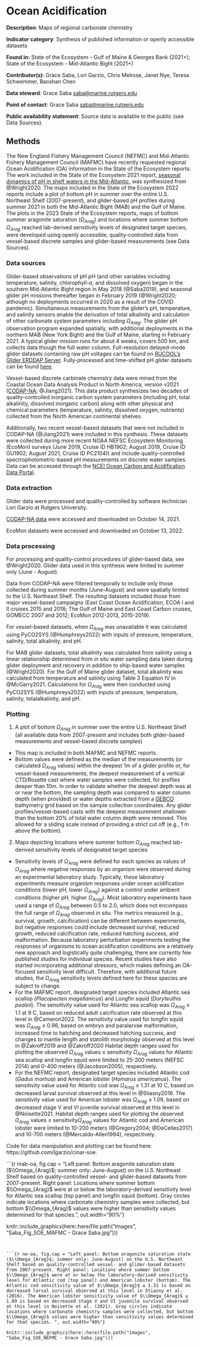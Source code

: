 # Ocean Acidification

**Description**: Maps of regional carbonate chemistry

**Indicator category**: Synthesis of published information or openly accessible datasets

**Found in:** State of the Ecosystem - Gulf of Maine & Georges Bank (2021+); State of the Ecosystem - Mid-Atlantic Bight (2021+)

**Contributor(s)**: Grace Saba, Lori Garzio, Chris Melrose, Janet Nye, Teresa Schwemmer, Baoshan Chen

**Data steward**: Grace Saba <saba@marine.rutgers.edu>

**Point of contact**: Grace Saba <saba@marine.rutgers.edu>

**Public availability statement**: Source data is available to the public (see Data Sources).


## Methods

The New England Fishery Management Council (NEFMC) and Mid-Atlantic Fishery Management Council (MAFMC) have recently requested regional Ocean Acidification (OA) information in the State of the Ecosystem reports. The work included in the State of the Ecosystem 2021 report, [seasonal dynamics of pH in shelf waters in the Mid-Atlantic](https://noaa-edab.github.io/tech-doc/ocean-acidification.html#ref-Wright2020), was synthesized from @Wright2020. The maps included in the State of the Ecosystem 2022 reports include a plot of bottom pH in summer over the entire U.S. Northeast Shelf (2007-present), and glider-based pH profiles during summer 2021 in both the Mid-Atlantic Bight (MAB) and the Gulf of Maine. The plots in the 2023 State of the Ecosystem reports, maps of bottom summer aragonite saturation ($\Omega_{Arag}$) and locations where summer bottom $\Omega_{Arag}$ reached lab-derived sensitivity levels of designated target species, were developed using openly accessible, quality-controlled data from vessel-based discrete samples and glider-based measurements (see Data Sources).

### Data sources

Glider-based observations of pH pH (and other variables including temperature, salinity, chlorophyll-*a*, and dissolved oxygen) began in the southern Mid-Atlantic Bight region in May 2018 (@Saba2019), and seasonal glider pH missions thereafter began in February 2019 (@Wright2020; although no deployments occurred in 2020 as a result of the COVID pandemic). Simultaneous measurements from the glider's pH, temperature, and salinity sensors enable the derivation of total alkalinity and calculation of other carbonate system parameters including $\Omega_{Arag}$. The glider pH observation program expanded spatially, with additional deployments in the northern MAB (New York Bight) and the Gulf of Maine, starting in February 2021. A typical glider mission runs for about 4 weeks, covers 500 km, and collects data though the full water column. Full-resolution delayed-mode glider datasets containing raw pH voltages can be found on [RUCOOL's Glider ERDDAP Server](http://slocum-data.marine.rutgers.edu/erddap/index.html). Fully-processed and time-shifted pH glider datasets can be found [here](https://marine.rutgers.edu/~lgarzio/cinar_soe/glider_data/).


Vessel-based discrete carbinate chemistry data were mined from the Coastal Ocean Data Analysis Product in North America, version v2021 ([CODAP-NA](https://essd.copernicus.org/articles/13/2777/2021/); @Jiang2021). This data product synthesizes two decades of quality-controlled inorganic carbon system parameters (including pH, total alkalinity, dissolved inorganic carbon) along with other physical and chemical parameters (temperature, salinity, dissolved oxygen, nutrients) collected from the North American continental shelves.

Additionally, two recent vessel-based datasets that were not included in CODAP-NA (@Jiang2021) were included in this synthesis. These datasets were collected during more recent NOAA NEFSC Ecosystem Monitoring (EcoMon) surveys (June 2019, Cruise ID HB1902; August 2019, Cruise ID GU1902; August 2021, Cruise ID PC2104)) and include quality-controlled spectrophotometric-based pH measurements on discrete water samples. Data can be accessed through the [NCEI Ocean Carbon and Acidification Data Portal](https://www.ncei.noaa.gov/access/ocean-carbon-acidification-data-system-portal/).

### Data extraction

Glider data were processed and quality-controlled by software technician Lori Garzio at Rutgers University.

[CODAP-NA data](https://www.ncei.noaa.gov/data/oceans/ncei/ocads/metadata/0219960.html) were accessed and downloaded on October 14, 2021. 

EcoMon datasets were accessed and downloaded on October 13, 2022.

### Data processing

For processing and quality-control procedures of glider-based data, see @Wright2020. Glider data used in this synthesis were limited to summer only (June - August).

Data from CODAP-NA were filtered temporally to include only those collected during summer months (June-August) and were spatially limited to the U.S. Northeast Shelf. The resulting datasets included those from major vessel-based campaigns (East Coast Ocean Acidification, ECOA I and II cruises 2015 and 2018; The Gulf of Maine and East Coast Carbon cruises, GOMECC 2007 and 2012; EcoMon 2012-2013, 2015-2019).

For vessel-based datasets, when $\Omega_{Arag}$ was unavailable it was calculated using PyCO2SYS (@Humphreys2022) with inputs of pressure, temperature, salinity, total alkalinity, and pH.


For MAB glider datasets, total alkalinity was calculated from salinity using a linear relationship determined from *in situ* water sampling data taken during glider deployment and recovery in addition to ship-based water samples (@Wright2020). For the Gulf of Maine glider dataset, total alkalinity was calculated from temperature and salinity using Table 3 Equation IV in @McGarry2021. Calculations for $\Omega_{Arag}$ were then conducted using PyCO2SYS (@Humphreys2022) with inputs of pressure, temperature, salinity, totalalkalinity, and pH.


### Plotting


1. A plot of bottom $\Omega_{Arag}$ in summer over the entire U.S. Northeast Shelf (all available data from 2007-present and includes both glider-based measurements and vessel-based discrete samples)
  + This map is included in both MAFMC and NEFMC reports.
  + Bottom values were defined as the median of the measurements (or calculated
$\Omega_{Arag}$ values) within the deepest 1m of a glider profile or, for vessel-based measurements, the deepest measurement of a vertical CTD/Rosette cast where water samples were collected, for profiles deeper than 10m. In order to validate whether the deepest depth was at or near the bottom, the sampling depth was compared to water column depth (when provided) or water depths extracted from a [GEBCO](https://www.gebco.net/data_and_products/gridded_bathymetry_data/) bathymetry grid based on the sample collection coordinates. Any glider profiles/vessel-based casts with the deepest measurement shallower than the bottom 20% of total water column depth were removed. This allowed for a sliding scale instead of providing a strict cut off (e.g., 1 m above the bottom).

2. Maps depicting locations where summer bottom $\Omega_{Arag}$ reached lab-derived sensitivity levels of designated target species
  + Sensitivity levels of $\Omega_{Arag}$ were defined for each species as values of $\Omega_{Arag}$ where negative responses by an organism were observed during an experimental laboratory study. Typically, these laboratory experiments measure organism responses under ocean acidification conditions (lower pH, lower $\Omega_{Arag}$) against a control under ambient conditions (higher pH, higher $\Omega_{Arag}$). Most laboratory experiments have used a range of $\Omega_{Arag}$ between 0.5 to 2.0, which does not encompass the full range of $\Omega_{Arag}$ observed *in situ*. The metrics measured (e.g., survival, growth, calcification) can be different between experiments, but negative responses could include decreased survival, reduced growth, reduced calcification rate, reduced hatching success, and malformation. Because laboratory perturbation experiments testing the responses of organisms to ocean acidification conditions are a relatively new approach and logistically quite challenging, there are currently few published studies for individual species. Recent studies have also started incorporating additional stressors, which makes defining an OA-focused sensitivity level difficult. Therefore, with additional future studies, the $\Omega_{Arag}$ sensitivity levels defined here for these species are subject to change.
  + For the MAFMC report, designated target species included Atlantic sea scallop (*Placopecten magellanicus*) and Longfin squid (*Doryteuthis pealeii*). The sensitivity value used for Atlantic sea scallop was $\Omega_{Arag}$ ≤ 1.1 at 9 C, based on reduced adult calcification rate observed at this level in @Cameron2022. The sensitivity value used for longfin squid was $\Omega_{Arag}$ ≤ 0.96, based on embryo and paralarvae malformation, increased time to hatching and decreased hatching
success, and changes to mantle length and statolith morphology observed at this level in @Zakroff2019 and @Zakroff2020 Habitat depth ranges used for plotting the observed $\Omega_{Arag}$ values ≤ sensitivity $\Omega_{Arag}$ values for Atlantic sea scallop and longfin squid were limited to 25-200 meters (NEFSC 2014) and 0-400 meters (@Jacobson2005), respectively.
  + For the NEFMC report, designated target species included Atlantic cod (*Gadus morhua*) and American lobster (*Homarus americanus*). The sensitivity value used for Atlantic cod was $\Omega_{Arag}$ ≤ 1.31 at 10 C, based on decreased larval survival observed at this level in @Stiasny2016. The sensitivity value used for American lobster was $\Omega_{Arag}$ ≤ 1.09, based on decreased stage V and VI juvenile survival observed at this level in @Noisette2021. Habitat depth ranges used for plotting the observed $\Omega_{Arag}$ values ≤ sensitivity$\Omega_{Arag}$ values for Atlantic cod and American lobster were limited to 10-200 meters (@Gregory2004; @DeCelles2017) and 10-700 meters (@Mercaldo-Allen1994), respectively.


Code for data manipulation and plotting can be found here: https://github.com/lgarzio/cinar-soe.


```{r mab-oa, fig.cap = "Left panel: Bottom aragonite saturation state ($\\Omega_{Arag}$; summer only: June-August) on the U.S. Northeast Shelf based on quality-controlled vessel- and glider-based datasets from 2007-present. Right panel: Locations where summer bottom $\\Omega_{Arag}$ were at or below the laboratory-derived sensitivity level for Atlantic sea scallop (top panel) and longfin squid (bottom). Gray circles indicate locations where carbonate chemistry samples were collected, but bottom $\\Omega_{Arag}$ values were higher than sensitivity values determined for that species.", out.width="90%"}

knitr::include_graphics(here::here(file.path("images", "Saba_Fig_SOE_MAFMC - Grace Saba.jpg")))

```


```{r ne-oa, fig.cap = "Left panel: Bottom aragonite saturation state ($\\Omega_{Arag}$; summer only: June-August) on the U.S. Northeast Shelf based on quality-controlled vessel- and glider-based datasets from 2007-present. Right panel: Locations where summer bottom $\\Omega_{Arag}$ were at or below the laboratory-derived sensitivity level for Atlantic cod (top panel) and American lobster (bottom). The Atlantic cod sensitivity value of $\\Omega_{Arag}$ ≤ 1.31 is based on decreased larval survival observed at this level in Stiasny et al. (2016). The American lobster sensitivity value of $\\Omega_{Arag}$ ≤ 1.09 is based on decreased stage V and VI juvenile survival observed at this level in Noisette et al. (2021). Gray circles indicate locations where carbonate chemistry samples were collected, but bottom $\\Omega_{Arag}$ values were higher than sensitivity values determined for that species. ", out.width="90%"}

knitr::include_graphics(here::here(file.path("images", "Saba_Fig_SOE_NEFMC - Grace Saba.jpg")))

```



